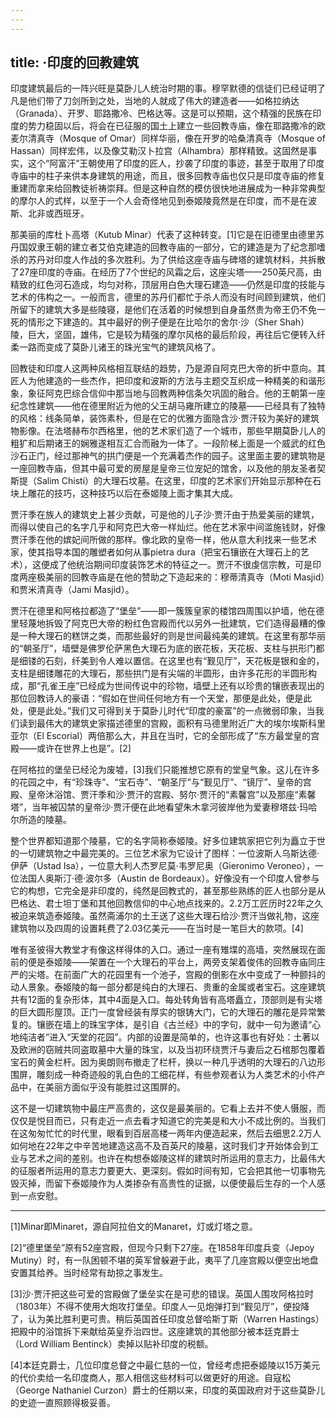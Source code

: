 ```yaml
---
---
---
```

title: ·印度的回教建筑
---




印度建筑最后的一阵兴旺是莫卧儿人统治时期的事。穆罕默德的信徒们已经证明了凡是他们带了刀剑所到之处，当地的人就成了伟大的建造者——如格拉纳达（Granada）、开罗、耶路撒冷、巴格达等。这是可以预期，这个精强的民族在印度的势力稳固以后，将会在已征服的国土上建立一些回教寺庙，像在耶路撒冷的欧麦尔清真寺（Mosque of Omar）同样华丽，像在开罗的哈桑清真寺（Mosque of Hassan）同样宏伟，以及像艾勒汉卜拉宫（Alhambra）那样精致。这固然是事实，这个“阿富汗”王朝使用了印度的匠人，抄袭了印度的事迹，甚至于取用了印度寺庙中的柱子来供本身建筑的用途，而且，很多回教寺庙也仅只是印度寺庙的修复重建而拿来给回教徒祈祷崇拜。但是这种自然的模仿很快地进展成为一种非常典型的摩尔人的式样，以至于一个人会奇怪地见到泰姬陵竟然是在印度，而不是在波斯、北非或西班牙。

那美丽的库杜卜高塔（Kutub Minar）代表了这种转变。[1]它是在旧德里由德里苏丹国奴隶王朝的建立者艾伯克建造的回教寺庙的一部分，它的建造是为了纪念那嗜杀的苏丹对印度人作战的多次胜利。为了供给这座寺庙与碑塔的建筑材料，共拆散了27座印度的寺庙。在经历了7个世纪的风霜之后，这座尖塔——250英尺高，由精致的红色河石造成，均匀对称，顶层用白色大理石建造——仍然是印度的技能与艺术的伟构之一。一般而言，德里的苏丹们都忙于杀人而没有时间顾到建筑，他们所留下的建筑大多是些陵寝，是他们在活着的时候想到自身虽然贵为帝王仍不免一死的情形之下建造的。其中最好的例子便是在比哈尔的舍尔·沙（Sher Shah）陵，巨大，坚固，雄伟，它是较为精强的摩尔风格的最后阶段，再往后它便转入纤柔一路而变成了莫卧儿诸王的珠光宝气的建筑风格了。

回教徒和印度人这两种风格相互联结的趋势，乃是源自阿克巴大帝的折中意向。其匠人为他建造的一些杰作，把印度和波斯的方法与主题交互织成一种精美的和谐形象，象征阿克巴综合信仰中那当地与回教两种信条欠巩固的融合。他的王朝第一座纪念性建筑——他在德里附近为他的父王胡马雍所建立的陵墓——已经具有了独特的风格：线条简单，装饰素朴，但是在它的优雅方面隐含沙·贾汗较为美好的建筑物影像。在法塔赫布尔西格里，他的艺术家们造了一个城市，那些早期莫卧儿人的粗犷和后期诸王的娴雅遂相互汇合而融为一体了。一段阶梯上面是一个威武的红色沙石正门，经过那神气的拱门便是一个充满着杰作的园子。这里面主要的建筑物是一座回教寺庙，但其中最可爱的房屋是皇帝三位宠妃的馆舍，以及他的朋友圣者契斯提（Salim Chisti）的大理石坟墓。在这里，印度的艺术家们开始显示那种在石块上雕花的技巧，这种技巧以后在泰姬陵上面才集其大成。

贾汗季在族人的建筑史上甚少贡献，可是他的儿子沙·贾汗由于热爱美丽的建筑，而得以使自己的名字几乎和阿克巴大帝一样灿烂。他在艺术家中间滥施钱财，好像贾汗季在他的嫔妃间所做的那样。像北欧的皇帝一样，他从意大利找来一些艺术家，使其指导本国的雕塑者如何从事pietra dura（把宝石镶嵌在大理石上的艺术），这便成了他统治期间印度装饰艺术的特征之一。贾汗不很虔信宗教，可是印度两座极美丽的回教寺庙是在他的赞助之下造起来的：穆蒂清真寺（Moti Masjid）和贾米清真寺（Jami Masjid）。

贾汗在德里和阿格拉都造了“堡垒”——即一簇簇皇家的楼馆四周围以护墙，他在德里轻蔑地拆毁了阿克巴大帝的粉红色宫殿而代以另外一批建筑，它们造得最糟的像是一种大理石的糕饼之类，而那些最好的则是世间最纯美的建筑。在这里有那华丽的“朝圣厅”，墙壁是佛罗伦萨黑色大理石为底的嵌花板，天花板、支柱与拱形门都是细镂的石刻，纤美到令人难以置信。在这里也有“觐见厅”，天花板是银和金的，支柱是细镂雕花的大理石，那些拱门是有尖端的半圆形，由许多花形的半圆形构成，那“孔雀王座”已经成为世间传说中的珍物，墙壁上还有以珍贵的镶嵌表现出的那位回教诗人的豪语：“假如在世间任何地方有一个天堂，那便是此处，便是此处，便是此处。”我们又可得到关于莫卧儿时代“印度的豪富”的一点微弱印象，当我们读到最伟大的建筑史家描述德里的宫殿，面积有马德里附近广大的埃尔埃斯科里亚尔（El Escorial）两倍那么大，并且在当时，它的全部形成了“东方最堂皇的宫殿——或许在世界上也是”。[2]

在阿格拉的堡垒已经沦为废墟，[3]我们只能推想它原有的堂皇气象。这儿在许多的花园之中，有“珍珠寺”、“宝石寺”、“朝圣厅”与“觐见厅”、“镜厅”、皇帝的宫殿、皇帝沐浴馆、贾汗季和沙·贾汗的宫殿、努尔·贾汗的“素馨宫”以及那座“素馨塔”，当年被囚禁的皇帝沙·贾汗便在此地看望朱木拿河彼岸他为爱妻穆塔兹·玛哈尔所造的陵墓。

整个世界都知道那个陵墓，它的名字简称泰姬陵。好多位建筑家把它列为矗立于世的一切建筑物之中最完美的。三位艺术家为它设计了图样：一位波斯人乌斯达德·伊萨（Ustad Isa），一位意大利人杰罗尼莫·韦罗尼奥（Gieronimo Veroneo），一位法国人奥斯汀·德·波尔多（Austin de Bordeaux）。好像没有一个印度人曾参与它的构想，它完全是非印度的，纯然是回教式的，甚至那些熟练的匠人也部分是从巴格达、君士坦丁堡和其他回教信仰的中心地点找来的。2.2万工匠历时22年之久被迫来筑造泰姬陵。虽然斋浦尔的土王送了这些大理石给沙·贾汗当做礼物，这座建筑物以及四周的设置耗费了2.03亿美元——在当时是一笔巨大的款项。[4]

唯有圣彼得大教堂才有像这样得体的入口。通过一座有雉堞的高墙，突然展现在面前的便是泰姬陵——架置在一个大理石的平台上，两旁支架着俊伟的回教寺庙同庄严的尖塔。在前面广大的花园里有一个池子，宫殿的倒影在水中变成了一种颤抖的动人景象。泰姬陵的每一部分都是纯白的大理石、贵重的金属或者宝石。这座建筑共有12面的复杂形体，其中4面是入口。每处转角皆有高塔矗立，顶部则是有尖塔的巨大圆形屋顶。正门一度曾经装有厚实的银铸大门，它的大理石的雕花是异常繁复的。镶嵌在墙上的珠宝字体，是引自《古兰经》中的字句，就中一句为邀请“心地纯洁者”进入“天堂的花园”。内部的设置是简单的，也许这事也有好处：土著以及欧洲的窃贼共同盗取墓中大量的珠宝，以及当初环绕贾汗与妻后之石棺那包覆着宝石的黄金栏杆。因为奥朗则布撤走了栏杆，换以一种几乎透明的大理石的八边形围屏，雕刻成一种奇迹般的乳白色的工细花样，有些参观者认为人类艺术的小件产品中，在美丽方面似乎没有能胜过这围屏的。

这不是一切建筑物中最庄严高贵的，这仅是最美丽的。它看上去并不使人慑服，而仅仅是悦目而已，只有走近一点去看才知道它的完美是和大小不成比例的。当我们在这匆匆忙忙的时代里，眼看到百层高楼一两年内便造起来，然后去细思2.2万人如何地在22年之中辛苦地建造这高不及百英尺的陵墓，这时我们才开始体会到工业与艺术之间的差别。也许在构想泰姬陵这样的建筑时所运用的意志力，比最伟大的征服者所运用的意志力要更大、更深刻。假如时间有知，它会把其他一切事物先毁灭掉，而留下泰姬陵作为人类掺杂有高贵性的证据，以便使最后生存的一个人感到一点安慰。



* * *



[1]Minar即Minaret，源自阿拉伯文的Manaret，灯或灯塔之意。

[2]“德里堡垒”原有52座宫殿，但现今只剩下27座。在1858年印度兵变（Jepoy Mutiny）时，有一队困顿不堪的英军曾躲避于此，夷平了几座宫殿以便空出地盘安置其给养。当时经常有劫掠之事发生。

[3]沙·贾汗把这些可爱的宫殿做了堡垒实在是可悲的错误。英国人围攻阿格拉时（1803年）不得不使用大炮攻打堡垒。印度人一见炮弹打到“觐见厅”，便投降了，认为美比胜利更可贵。稍后英国首任印度总督哈斯丁斯（Warren Hastings）把殿中的浴馆拆下来献给英皇乔治四世。这座建筑的其他部分被本廷克爵士（Lord William Bentinck）卖掉以贴补印度的税额。

[4]本廷克爵士，几位印度总督之中最仁慈的一位，曾经考虑把泰姬陵以15万美元的代价卖给一名印度商人，那人相信这些材料可以做更好的用途。自寇松（George Nathaniel Curzon）爵士的任期以来，印度的英国政府对于这些莫卧儿的史迹一直照顾得极妥善。